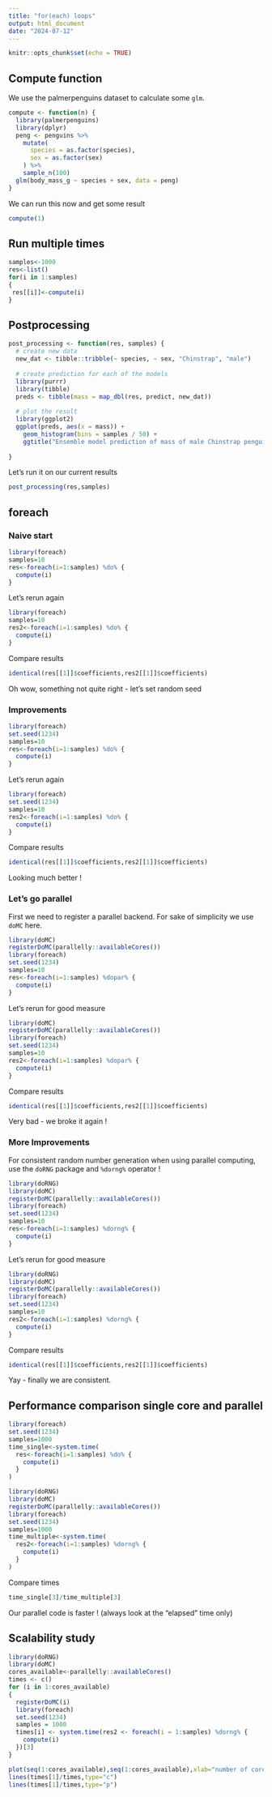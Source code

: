```yaml
---
title: "for(each) loops"
output: html_document
date: "2024-07-12"
---
```


```r
knitr::opts_chunk$set(echo = TRUE)
```

## Compute function 

We use the palmerpenguins dataset to calculate some `glm`.

```r
compute <- function(n) {
  library(palmerpenguins)
  library(dplyr)
  peng <- penguins %>% 
    mutate(
      species = as.factor(species),
      sex = as.factor(sex)
    ) %>% 
    sample_n(100)
  glm(body_mass_g ~ species + sex, data = peng)
}
```

We can run this now and get some result 

```r
compute(1)
```

## Run multiple times 

```r
samples<-1000
res<-list()
for(i in 1:samples) 
{
 res[[i]]<-compute(i) 
}
```


## Postprocessing

```r
post_processing <- function(res, samples) {
  # create new data
  new_dat <- tibble::tribble(~ species, ~ sex, "Chinstrap", "male")
  
  # create prediction for each of the models
  library(purrr)
  library(tibble)
  preds <- tibble(mass = map_dbl(res, predict, new_dat))
  
  # plot the result
  library(ggplot2)
  ggplot(preds, aes(x = mass)) +
    geom_histogram(bins = samples / 50) +
    ggtitle("Ensemble model prediction of mass of male Chinstrap penguins")
  
}
```

Let's run it on our current results 

```r
post_processing(res,samples)
```


## foreach

### Naive start 

```r
library(foreach)
samples=10
res<-foreach(i=1:samples) %do% {
  compute(i)
}
```

Let's rerun again 

```r
library(foreach)
samples=10
res2<-foreach(i=1:samples) %do% {
  compute(i)
}
```

Compare results 

```r
identical(res[[1]]$coefficients,res2[[1]]$coefficients)
```

Oh wow, something not quite right - let's set random seed

### Improvements 

```r
library(foreach)
set.seed(1234)
samples=10
res<-foreach(i=1:samples) %do% {
  compute(i)
}
```

Let's rerun again 

```r
library(foreach)
set.seed(1234)
samples=10
res2<-foreach(i=1:samples) %do% {
  compute(i)
}
```

Compare results 

```r
identical(res[[1]]$coefficients,res2[[1]]$coefficients)
```


Looking much better ! 

### Let's go parallel

First we need to register a parallel backend. For sake of simplicity we use `doMC` here. 

```r
library(doMC)
registerDoMC(parallelly::availableCores())
library(foreach)
set.seed(1234)
samples=10
res<-foreach(i=1:samples) %dopar% {
  compute(i)
}
```

Let's rerun for good measure
```r
library(doMC)
registerDoMC(parallelly::availableCores())
library(foreach)
set.seed(1234)
samples=10
res2<-foreach(i=1:samples) %dopar% {
  compute(i)
}
```

Compare results 

```r
identical(res[[1]]$coefficients,res2[[1]]$coefficients)
```
Very bad - we broke it again ! 

### More Improvements 

For consistent random number generation when using parallel computing, use the `doRNG` package and `%dorng%` operator ! 

```r
library(doRNG)
library(doMC)
registerDoMC(parallelly::availableCores())
library(foreach)
set.seed(1234)
samples=10
res<-foreach(i=1:samples) %dorng% {
  compute(i)
}
```

Let's rerun for good measure
```r
library(doRNG)
library(doMC)
registerDoMC(parallelly::availableCores())
library(foreach)
set.seed(1234)
samples=10
res2<-foreach(i=1:samples) %dorng% {
  compute(i)
}
```

Compare results 

```r
identical(res[[1]]$coefficients,res2[[1]]$coefficients)
```

Yay - finally we are consistent. 


## Performance comparison single core and parallel 

```r
library(foreach)
set.seed(1234)
samples=1000
time_single<-system.time( 
  res<-foreach(i=1:samples) %do% {
    compute(i)
  }
)
```

```r
library(doRNG)
library(doMC)
registerDoMC(parallelly::availableCores())
library(foreach)
set.seed(1234)
samples=1000
time_multiple<-system.time(
  res2<-foreach(i=1:samples) %dorng% {
    compute(i)
  }
)
```

Compare times 

```r
time_single[3]/time_multiple[3]
```
Our parallel code is faster ! (always look at the "elapsed" time only)

## Scalability study

```r
library(doRNG)
library(doMC)
cores_available<-parallelly::availableCores()
times <- c()
for (i in 1:cores_available)
{
  registerDoMC(i)
  library(foreach)
  set.seed(1234)
  samples = 1000
  times[i] <- system.time(res2 <- foreach(i = 1:samples) %dorng% {
    compute(i)
  })[3]
}

plot(seq(1:cores_available),seq(1:cores_available),xlab="number of cores",ylab="relative speedup",type="l")
lines(times[1]/times,type="c")
lines(times[1]/times,type="p")
```